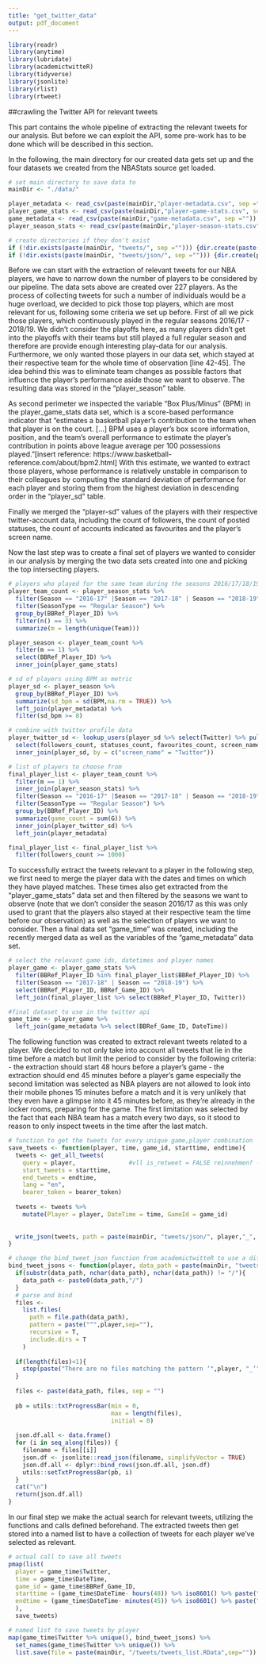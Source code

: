 ```yaml
---
title: "get_twitter_data"
output: pdf_document
---
```


```r
library(readr)
library(anytime)
library(lubridate)
library(academictwitteR)
library(tidyverse)
library(jsonlite)
library(rlist)
library(rtweet)
```
##crawling the Twitter API for relevant tweets

This part contains the whole pipeline of extracting the relevant tweets for our analysis. But before we can exploit the API, some pre-work has to be done which will be described in this section.

In the following, the main directory for our created data gets set up and the four datasets we created from the NBAStats source get loaded.
```r
# set main directory to save data to
mainDir <- "./data/" 

player_metadata <- read_csv(paste(mainDir,"player-metadata.csv", sep =""))
player_game_stats <- read_csv(paste(mainDir,"player-game-stats.csv", sep =""))
game_metadata <- read_csv(paste(mainDir,"game-metadata.csv", sep =""))
player_season_stats <- read_csv(paste(mainDir,"player-season-stats.csv", sep =""))

# create directories if they don't exist
if (!dir.exists(paste(mainDir, "tweets/", sep =""))) {dir.create(paste(mainDir, "tweets/", sep =""))}
if (!dir.exists(paste(mainDir, "tweets/json/", sep =""))) {dir.create(paste(mainDir, "tweets/json/", sep =""))}
```

Before we can start with the extraction of relevant tweets for our NBA players, we have to narrow down the number of players to be considered by our pipeline. The data sets above are created over 227 players. As the process of collecting tweets for such a number of individuals would be a huge overload, we decided to pick those top players, which are most relevant for us, following some criteria we set up before.
First of all we pick those players, which continuously played in the regular seasons 2016/17 - 2018/19. We didn't consider the playoffs here, as many players didn't get into the playoffs with their teams but still played a full regular season and therefore are provide enough interesting play-data for our analysis. Furthermore, we only wanted those players in our data set, which stayed at their respective team for the whole time of observation [line 42-45]. The idea behind this was to eliminate team changes as possible factors that influence the player's performance aside those we want to observe. The resulting data was stored in the "player_season" table.

As second perimeter we inspected the variable "Box Plus/Minus" (BPM) in the player_game_stats data set, which is a score-based performance indicator that "estimates a basketball player's contribution to the team when that player is on the court. [...] BPM uses a player's box score information, position, and the team's overall performance to estimate the player's contribution in points above league average per 100 possessions played."[insert reference: https://www.basketball-reference.com/about/bpm2.html]
With this estimate, we wanted to extract those players, whose performance is relatively unstable in comparison to their colleagues by computing the standard deviation of performance for each player and storing them from the highest deviation in descending order in the "player_sd" table.

Finally we merged the "player-sd" values of the players with their respective twitter-account data, including the count of followers, the count of posted statuses, the count of accounts indicated as favourites and the player's screen name.

Now the last step was to create a final set of players we wanted to consider in our analysis by merging the two data sets created into one and picking the top intersecting players.

```r
# players who played for the same team during the seasons 2016/17/18/19
player_team_count <- player_season_stats %>%
  filter(Season == "2016-17" |Season == "2017-18" | Season == "2018-19") %>%
  filter(SeasonType == "Regular Season") %>%
  group_by(BBRef_Player_ID) %>%
  filter(n() == 3) %>%
  summarize(m = length(unique(Team)))

player_season <- player_team_count %>%
  filter(m == 1) %>%
  select(BBRef_Player_ID) %>%
  inner_join(player_game_stats)

# sd of players using BPM as metric  
player_sd <- player_season %>%
  group_by(BBRef_Player_ID) %>%
  summarize(sd_bpm = sd(BPM,na.rm = TRUE)) %>%
  left_join(player_metadata) %>%
  filter(sd_bpm >= 8)

# combine with twitter profile data 
player_twitter_sd <- lookup_users(player_sd %>% select(Twitter) %>% pull()) %>%
  select(followers_count, statuses_count, favourites_count, screen_name) %>%
  inner_join(player_sd, by = c("screen_name" = "Twitter"))

# list of players to choose from
final_player_list <- player_team_count %>%
  filter(m == 1) %>%
  inner_join(player_season_stats) %>%
  filter(Season == "2016-17" |Season == "2017-18" | Season == "2018-19") %>%
  filter(SeasonType == "Regular Season") %>%
  group_by(BBRef_Player_ID) %>%
  summarize(game_count = sum(G)) %>%
  inner_join(player_twitter_sd) %>%
  left_join(player_metadata)

final_player_list <- final_player_list %>%
  filter(followers_count >= 1000)
```

To successfully extract the tweets relevant to a player in the following step, we first need to merge the player data with the dates and times on which they have played matches. These times also get extracted from the "player_game_stats" data set and then filtered by the seasons we want to observe (note that we don't consider the season 2016/17 as this was only used to grant that the players also stayed at their respective team the time before our observation) as well as the selection of players we want to consider.
Then a final data set "game_time" was created, including the recently merged data as well as the variables of the "game_metadata" data set.
```r
# select the relevant game ids, datetimes and player names
player_game <- player_game_stats %>%
  filter(BBRef_Player_ID %in% final_player_list$BBRef_Player_ID) %>%
  filter(Season == "2017-18" | Season == "2018-19") %>%
  select(BBRef_Player_ID, BBRef_Game_ID) %>%
  left_join(final_player_list %>% select(BBRef_Player_ID, Twitter)) 

#final dataset to use in the twitter api
game_time <- player_game %>%
  left_join(game_metadata %>% select(BBRef_Game_ID, DateTime))
```

The following function was created to extract relevant tweets related to a player. We decided to not only take into account all tweets that lie in the time before a match but limit the period to consider by the following criteria:
- the extraction should start 48 hours before a player's game
- the extraction should end 45 minutes before a player's game
especially the second limitation was selected as NBA players are not allowed to look into their mobile phones 15 minutes before a match and it is very unlikely that they even have a glimpse into it 45 minutes before, as they're already in the locker rooms, preparing for the game. The first limitation was selected by the fact that each NBA team has a match every two days, so it stood to reason to only inspect tweets in the time after the last match.
```r
# function to get the tweets for every unique game,player combination
save_tweets <- function(player, time, game_id, starttime, endtime){
  tweets <- get_all_tweets( 
    query = player,               #vll is_retweet = FALSE reinnehmen? -> keine retweets auslesen
    start_tweets = starttime,
    end_tweets = endtime,
    lang = "en",
    bearer_token = bearer_token)
  
  tweets <- tweets %>%
    mutate(Player = player, DateTime = time, GameId = game_id)
  
  
  write_json(tweets, path = paste(mainDir, "tweets/json/", player,"_", time %>% iso8601(), ".json",sep=""))
}
```


```r
# change the bind_tweet_json function from academictwitteR to use a different pattern
bind_tweet_jsons <- function(player, data_path = paste(mainDir, "tweets/json",sep="")) {
  if(substr(data_path, nchar(data_path), nchar(data_path)) != "/"){
    data_path <- paste0(data_path,"/")
  }
  # parse and bind
  files <-
    list.files(
      path = file.path(data_path),
      pattern = paste("^",player,sep=""),
      recursive = T,
      include.dirs = T
    )
  
  if(length(files)<1){
    stop(paste("There are no files matching the pattern ‘",player, "_‘", " in the specified directory.", sep = ""))
  }
  
  files <- paste(data_path, files, sep = "")
  
  pb = utils::txtProgressBar(min = 0,
                             max = length(files),
                             initial = 0)
  
  json.df.all <- data.frame()
  for (i in seq_along(files)) {
    filename = files[[i]]
    json.df <- jsonlite::read_json(filename, simplifyVector = TRUE)
    json.df.all <- dplyr::bind_rows(json.df.all, json.df)
    utils::setTxtProgressBar(pb, i)
  }
  cat("\n")
  return(json.df.all)
}
```

In our final step we make the actual search for relevant tweets, utilizing the functions and calls defined beforehand. The extracted tweets then get stored into a named list to have a collection of tweets for each player we've selected as relevant.
```r
# actual call to save all tweets 
pmap(list(
  player = game_time$Twitter,
  time = game_time$DateTime,
  game_id = game_time$BBRef_Game_ID,
  starttime = (game_time$DateTime- hours(48)) %>% iso8601() %>% paste("Z", sep = ""),
  endtime = (game_time$DateTime- minutes(45)) %>% iso8601() %>% paste("Z", sep = "")
  ),
  save_tweets)

# named list to save tweets by player
map(game_time$Twitter %>% unique(), bind_tweet_jsons) %>%
  set_names(game_time$Twitter %>% unique()) %>%
  list.save(file = paste(mainDir, "/tweets/tweets_list.RData",sep=""))
```